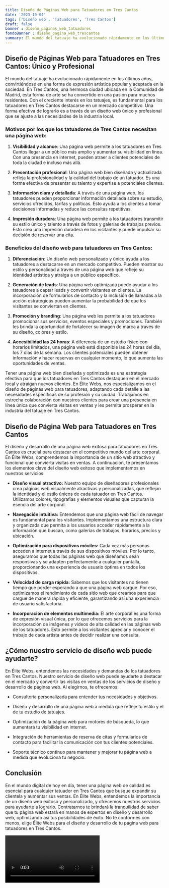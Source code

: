 ```yaml
---
title: Diseño de Páginas Web para Tatuadores en Tres Cantos
date: '2023-10-04'
tags: ['Diseño web', 'Tatuadores', 'Tres Cantos']
draft: false
banner : diseño_paginas_web_tatuadores
fondoBanner : diseño_pagina_web_trescantos
summary: El mundo del tatuaje ha evolucionado rápidamente en los últimos años, convirtiéndose en una forma de expresión artística popular y aceptada en la sociedad. En Tres Cantos, una hermosa ciudad ubicada en la Comunidad de Madrid, esta forma de arte se ha convertido en una pasión para muchos residentes. Con el creciente interés en los tatuajes, es fundamental para los tatuadores en Tres Cantos destacarse en un mercado competitivo. Una forma efectiva de lograrlo es a través de un diseño web único y profesional que se ajuste a las necesidades de la industria local.
---
```


## Diseño de Páginas Web para Tatuadores en Tres Cantos: Único y Profesional

El mundo del tatuaje ha evolucionado rápidamente en los últimos años, convirtiéndose en una forma de expresión artística popular y aceptada en la sociedad. En Tres Cantos, una hermosa ciudad ubicada en la Comunidad de Madrid, esta forma de arte se ha convertido en una pasión para muchos residentes. Con el creciente interés en los tatuajes, es fundamental para los tatuadores en Tres Cantos destacarse en un mercado competitivo. Una forma efectiva de lograrlo es a través de un diseño web único y profesional que se ajuste a las necesidades de la industria local.

### Motivos por los que los tatuadores de Tres Cantos necesitan una página web:

1. **Visibilidad y alcance**: Una página web permite a los tatuadores en Tres Cantos llegar a un público más amplio y aumentar su visibilidad en línea. Con una presencia en internet, pueden atraer a clientes potenciales de toda la ciudad e incluso más allá.

2. **Presentación profesional**: Una página web bien diseñada y actualizada refleja la profesionalidad y la calidad del trabajo de un tatuador. Es una forma efectiva de presentar su talento y expertise a potenciales clientes.

3. **Información clara y detallada**: A través de una página web, los tatuadores pueden proporcionar información detallada sobre su estudio, servicios ofrecidos, tarifas y políticas. Esto ayuda a los clientes a tomar decisiones informadas y reduce las consultas repetitivas.

4. **Impresión duradera**: Una página web permite a los tatuadores transmitir su estilo único y talento a través de fotos y galerías de trabajos previos. Esto crea una impresión duradera en los visitantes y puede impulsar su decisión de reservar una cita.

### Beneficios del diseño web para tatuadores en Tres Cantos:

1. **Diferenciación**: Un diseño web personalizado y único ayuda a los tatuadores a destacarse en un mercado competitivo. Pueden mostrar su estilo y personalidad a través de una página web que refleje su identidad artística y atraiga a un público específico.

2. **Generación de leads**: Una página web optimizada puede ayudar a los tatuadores a captar leads y convertir visitantes en clientes. La incorporación de formularios de contacto y la inclusión de llamadas a la acción estratégicas pueden aumentar la probabilidad de que los visitantes se conviertan en clientes.

3. **Promoción y branding**: Una página web les permite a los tatuadores promocionar sus servicios, eventos especiales y promociones. También les brinda la oportunidad de fortalecer su imagen de marca a través de su diseño, colores y estilo.

4. **Accesibilidad las 24 horas**: A diferencia de un estudio físico con horarios limitados, una página web está disponible las 24 horas del día, los 7 días de la semana. Los clientes potenciales pueden obtener información y hacer reservas en cualquier momento, lo que aumenta las oportunidades de ventas.

Tener una página web bien diseñada y optimizada es una estrategia efectiva para que los tatuadores en Tres Cantos destaquen en el mercado local y atraigan nuevos clientes. En Élite Webs, nos especializamos en el diseño de páginas web para tatuadores, adaptando cada detalle a las necesidades específicas de su profesión y su ciudad. Trabajamos en estrecha colaboración con nuestros clientes para crear una presencia en línea única que convierta visitas en ventas y les permita prosperar en la industria del tatuaje en Tres Cantos.

<GifSeo />

<Cta />

## Diseño de Página Web para Tatuadores en Tres Cantos

El diseño y desarrollo de una página web exitosa para tatuadores en Tres Cantos es crucial para destacar en el competitivo mundo del arte corporal. En Élite Webs, comprendemos la importancia de un sitio web atractivo y funcional que convierta visitas en ventas. A continuación, te presentamos los elementos clave del diseño web exitoso que implementamos en nuestros servicios:

- **Diseño visual atractivo:** Nuestro equipo de diseñadores profesionales crea páginas web visualmente atractivas y personalizadas, que reflejan la identidad y el estilo únicos de cada tatuador en Tres Cantos. Utilizamos colores, tipografías y elementos visuales que capturan la esencia del arte corporal.

- **Navegación intuitiva:** Entendemos que una página web fácil de navegar es fundamental para los visitantes. Implementamos una estructura clara y organizada que permita a los usuarios acceder rápidamente a la información que buscan, como galerías de trabajos, horarios, precios y ubicación.

- **Optimización para dispositivos móviles:** Cada vez más personas acceden a internet a través de sus dispositivos móviles. Por lo tanto, aseguramos que todas las páginas web que diseñamos sean responsivas y se adapten perfectamente a cualquier pantalla, proporcionando una experiencia de usuario óptima en todos los dispositivos.

- **Velocidad de carga rápida:** Sabemos que los visitantes no tienen tiempo que perder esperando a que una página web cargue. Por eso, optimizamos el rendimiento de cada sitio web que creamos para que cargue de manera rápida y eficiente, garantizando así una experiencia de usuario satisfactoria.

- **Incorporación de elementos multimedia:** El arte corporal es una forma de expresión visual única, por lo que ofrecemos servicios para la incorporación de imágenes y videos de alta calidad en las páginas web de los tatuadores. Esto permite a los visitantes apreciar y conocer el trabajo de cada artista antes de decidir realizar una consulta.

## ¿Cómo nuestro servicio de diseño web puede ayudarte?

En Élite Webs, entendemos las necesidades y demandas de los tatuadores en Tres Cantos. Nuestro servicio de diseño web puede ayudarte a destacar en el mercado y convertir las visitas en ventas de los servicios de diseño y desarrollo de páginas web. Al elegirnos, te ofrecemos:

- Consultoría personalizada para entender tus necesidades y objetivos.

- Diseño y desarrollo de una página web a medida que refleje tu estilo y el de tu estudio de tatuajes.

- Optimización de la página web para motores de búsqueda, lo que aumentará tu visibilidad en internet.

- Integración de herramientas de reserva de citas y formularios de contacto para facilitar la comunicación con tus clientes potenciales.

- Soporte técnico continuo para mantener y mejorar tu página web a medida que evoluciona tu negocio.

## Conclusión

En el mundo digital de hoy en día, tener una página web de calidad es esencial para cualquier tatuador en Tres Cantos que busque expandir su clientela y aumentar sus ventas. En Élite Webs, entendemos la importancia de un diseño web exitoso y personalizado, y ofrecemos nuestros servicios para ayudarte a lograrlo. Contratarnos te brindará la tranquilidad de saber que tu página web estará en manos de expertos en diseño y desarrollo web, optimizando así tus posibilidades de éxito. No te conformes con menos, elige Élite Webs para el diseño y desarrollo de tu página web para tatuadores en Tres Cantos.

<Video />

<CtaBot job='Tatuadores' city='Tres Cantos'/>

<Gmaps query='Tres Cantos+españa+maps' />